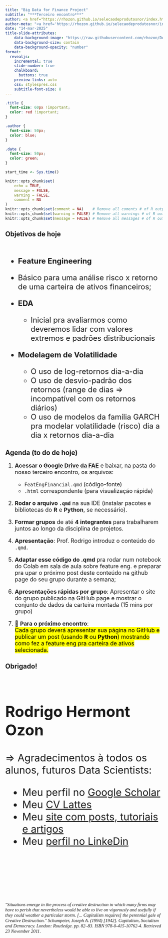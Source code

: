 ```yaml
---
title: "Big Data for Finance Project"
subtitle: "***Terceiro encontro***"
author: <a href="https://rhozon.github.io/selecaodeprodutosnor/index.html">Rodrigo Hermont Ozon</a>
author-meta: "<a href='https://rhozon.github.io/selecaodeprodutosnor/index.html'>Rodrigo Hermont Ozon</a>"
date: "14-mar-2025"
title-slide-attributes:
    data-background-image: "https://raw.githubusercontent.com/rhozon/Doutorado/main/fae_bckground.png"
    data-background-size: contain
    data-background-opacity: "number"
format:
  revealjs:
    incremental: true   
    slide-number: true
    chalkboard: 
      buttons: true
    preview-links: auto
    css: stylespres.css
    subtitle-font-size: 8
---
```


```css

.title {
  font-size: 60px !important;
  color: red !important;
}

.author {
  font-size: 50px;
  color: blue;
}

.date {
  font-size: 50px;
  color: green;
}

```

```r

start_time <- Sys.time()

knitr::opts_chunk$set(
	echo = TRUE,
	message = FALSE,
	warning = FALSE,
	comment = NA
)
knitr::opts_chunk$set(comment = NA)    # Remove all coments # of R outputs
knitr::opts_chunk$set(warning = FALSE) # Remove all warnings # of R outputs
knitr::opts_chunk$set(message = FALSE) # Remove all messages # of R outputs

```

## Objetivos de hoje {background-color="white" background-image="https://raw.githubusercontent.com/rhozon/Doutorado/main/fae_bckground.png" background-size="1500px" background-repeat="no-repeat"}

 

<font size = 5>

-   **Feature Engineering** 
  - Básico para uma análise risco x retorno de uma carteira de ativos financeiros;

- **EDA**
  - Inicial pra avaliarmos como deveremos lidar com valores extremos e padrões distribucionais
  
- **Modelagem de Volatilidade**
  - O uso de log-retornos dia-a-dia
  - O uso de desvio-padrão dos retornos (range de dias $\Rightarrow$ incompatível com os retornos diários)
  - O uso de modelos da família GARCH pra modelar volatilidade (risco) dia a dia x retornos dia-a-dia

</font>



## Agenda (to do de hoje) {background-color="white" background-image="https://raw.githubusercontent.com/rhozon/Doutorado/main/fae_bckground.png" background-size="1500px" background-repeat="no-repeat"}

<font size = 4>

1. **Acessar o [Google Drive da FAE](https://drive.google.com/drive/folders/1Oz_oeqgPpAyqHHjupmfnqkTICGa7kJks?usp=sharing)** e baixar, na pasta do nosso terceiro encontro, os arquivos:  
   - `FeatEngFinancial.qmd` (código-fonte)  
   - `.html` correspondente (para visualização rápida)  

2. **Rodar o arquivo `.qmd`** na sua IDE (instalar pacotes e bibliotecas do **R** e **Python**, se necessário).  
3. **Formar grupos** de até **4 integrantes** para trabalharem juntos ao longo da disciplina de projetos.  

4. **Apresentação**: Prof. Rodrigo introduz o conteúdo do `.qmd`.  

5. **Adaptar esse código do .qmd** pra rodar num notebook do Colab em sala de aula sobre feature eng. e preparar pra upar o próximo post deste conteúdo na github page do seu grupo durante a semana;

6. **Apresentações rápidas por grupo**: Apresentar o site do grupo publicado na GitHub page e mostrar o conjunto de dados da carteira montada (15 mins por grupo)

7. 🚀 **Para o próximo encontro**:  
<mark>Cada grupo deverá apresentar sua página no GitHub e publicar um post (usando **R** ou **Python**) mostrando como fez a feature eng pra carteira de ativos selecionada.</mark>  

</font>

## Obrigado! {background-color="white" background-image="https://raw.githubusercontent.com/rhozon/Doutorado/main/fae_bckground.png" background-size="1500px" background-repeat="no-repeat"}

 

<font size = 6>

::: {.callout-note appearance="simple"}
## Rodrigo Hermont Ozon

$\Rightarrow$ Agradecimentos à todos os alunos, futuros Data Scientists:

-   Meu perfil no [Google Scholar](https://scholar.google.com/citations?user=hPcIR9oAAAAJ&hl=en)
-   Meu [CV Lattes](http://lattes.cnpq.br/3532649625879285)
-   Meu [site com posts, tutoriais e artigos](https://rhozon.github.io/selecaodeprodutosnor/index.html)
-   Meu [perfil no LinkeDin](https://www.linkedin.com/in/rodrigohermontozon/)
:::

 

 

```{=html}

<p style="font-family: times, serif; font-size:11pt; font-style:italic"; class="quote">

"Situations emerge in the process of creative destruction in which many firms may have to perish that nevertheless would be able to live on vigorously and usefully if they could weather a particular storm.

[... Capitalism requires] the perennial gale of Creative Destruction." Schumpeter, Joseph A. (1994) [1942]. Capitalism, Socialism and Democracy. London: Routledge. pp. 82–83. ISBN 978-0-415-10762-4. Retrieved 23 November 2011. 

</p>
```

</font>

